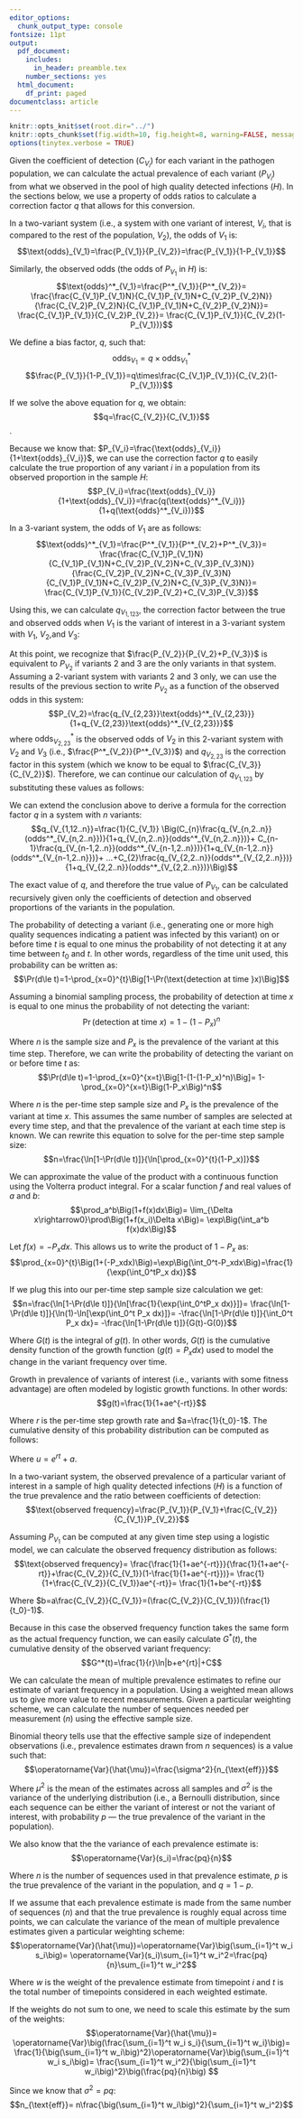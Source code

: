 ```yaml
---
editor_options:
  chunk_output_type: console
fontsize: 11pt
output:
  pdf_document:
    includes:
      in_header: preamble.tex
    number_sections: yes
  html_document:
    df_print: paged
documentclass: article
---
```


```r
knitr::opts_knit$set(root.dir="../")
knitr::opts_chunk$set(fig.width=10, fig.height=8, warning=FALSE, message=FALSE,cache=FALSE)
options(tinytex.verbose = TRUE)
```

\pagestyle{fancy}
\fancyhead{}
\renewcommand{\headrulewidth}{0pt}
\fancyfoot{}
\fancyfoot[R]{\thepage}

\begin{Large}
\textbf{Appendix}\vspace{4px}
\vspace{10px}
\end{Large}

\appendix

\section{Calculating variant prevalences from an observed sample}

Given the coefficient of detection ($C_{V_i}$) for each variant in the pathogen population, we can calculate the actual prevalence of each variant ($P_{V_i}$) from what we observed in the pool of high quality detected infections ($H$). In the sections below, we use a property of odds ratios to calculate a correction factor $q$ that allows for this conversion.

\subsection{Correction factor in a 2-variant system}

In a two-variant system (i.e., a system with one variant of interest, $V_i$, that is compared to the rest of the population, $V_2$), the odds of $V_1$ is:
$$\text{odds}_{V_1}=\frac{P_{V_1}}{P_{V_2}}=\frac{P_{V_1}}{1-P_{V_1}}$$

Similarly, the observed odds (the odds of $P_{V_1}$ in $H$) is:
$$\text{odds}^*_{V_1}=\frac{P^*_{V_1}}{P^*_{V_2}}=
\frac{\frac{C_{V_1}P_{V_1}N}{C_{V_1}P_{V_1}N+C_{V_2}P_{V_2}N}}
{\frac{C_{V_2}P_{V_2}N}{C_{V_1}P_{V_1}N+C_{V_2}P_{V_2}N}}=
\frac{C_{V_1}P_{V_1}}{C_{V_2}P_{V_2}}=
\frac{C_{V_1}P_{V_1}}{C_{V_2}(1-P_{V_1})}$$

We define a bias factor, $q$, such that:
$$\text{odds}_{V_1}=q\times\text{odds}^*_{V_1}$$
$$\frac{P_{V_1}}{1-P_{V_1}}=q\times\frac{C_{V_1}P_{V_1}}{C_{V_2}(1-P_{V_1})}$$

If we solve the above equation for $q$, we obtain: 
$$q=\frac{C_{V_2}}{C_{V_1}}$$.

Because we know that: $P_{V_i}=\frac{\text{odds}_{V_i}}{1+\text{odds}_{V_i}}$, we can use the correction factor $q$ to easily calculate the true proportion of any variant $i$ in a population from its observed proportion in the sample $H$:
$$P_{V_i}=\frac{\text{odds}_{V_i}}{1+\text{odds}_{V_i}}=\frac{q(\text{odds}^*_{V_i})}{1+q(\text{odds}^*_{V_i})}$$


\subsection{Correction factor in a 3-variant system}

In a 3-variant system, the odds of $V_1$ are as follows:
$$\text{odds}^*_{V_1}=\frac{P^*_{V_1}}{P^*_{V_2}+P^*_{V_3}}=
\frac{\frac{C_{V_1}P_{V_1}N}{C_{V_1}P_{V_1}N+C_{V_2}P_{V_2}N+C_{V_3}P_{V_3}N}}
{\frac{C_{V_2}P_{V_2}N+C_{V_3}P_{V_3}N}{C_{V_1}P_{V_1}N+C_{V_2}P_{V_2}N+C_{V_3}P_{V_3}N}}=
\frac{C_{V_1}P_{V_1}}{C_{V_2}P_{V_2}+C_{V_3}P_{V_3}}$$

Using this, we can calculate $q_{V_{1,123}}$, the correction factor between the true and observed odds when $V_1$ is the variant of interest in a 3-variant system with $V_1$, $V_2$,and $V_3$:

\begin{align*}
  \frac{P_{V_1}}{1-P_{V_1}}
  &=q\times\frac{C_{V_1}P_{V_1}}{C_{V_2}P_{V_2}+C_{V_3}P_{V_3}}=
  q\times\frac{C_{V_1}P_{V_1}}{(C_{V_2}P_{V_2}+C_{V_3}P_{V_3})(\frac{1-P_{V_1}}{1-P_{V_1}})}\\[10pt]
  &=q\Big(\frac{P_{V_1}}{1-P_{V_1}}\Big)
  \frac{C_{V_1}}{\frac{C_{V_2}P_{V_2}}{1-P_{V_1}}+\frac{C_{V_3}P_{V_3}}{1-P_{V_1}}}\\[10pt]
  &=q\Big(\frac{P_{V_1}}{1-P_{V_1}}\Big)
  \frac{C_{V_1}}{\frac{C_{V_2}P_{V_2}}{P_{V_2}+P{V_3}}+\frac{C_{V_3}P_{V_3}}{P_{V_2}+P{V_3}}}\\[10pt]
  &=q\Big(\frac{P_{V_1}}{1-P_{V_1}}\Big)
  \frac{C_{V_1}}{C_{V_2}\Big(\frac{P_{V_2}}{P_{V_2}+P{V_3}}\Big)+
  C_{V_3}\Big(\frac{P_{V_3}}{P_{V_2}+P{V_3}}\Big)}
\end{align*}

At this point, we recognize that $\frac{P_{V_2}}{P_{V_2}+P_{V_3}}$ is equivalent to $P_{V_2}$ if variants 2 and 3 are the only variants in that system. Assuming a 2-variant system with variants 2 and 3 only, we can use the results of the previous section to write $P_{V_2}$ as a function of the observed odds in this system:
$$P_{V_2}=\frac{q_{V_{2,23}}\text{odds}^*_{V_{2,23}}}{1+q_{V_{2,23}}\text{odds}^*_{V_{2,23}}}$$
where $\text{odds}^*_{V_{2,23}}$ is the observed odds of $V_2$ in this 2-variant system with $V_2$ and $V_3$ (i.e., $\frac{P^*_{V_2}}{P^*_{V_3}}$) and $q_{V_{2,23}}$ is the correction factor in this system (which we know to be equal to $\frac{C_{V_3}}{C_{V_2}}$). Therefore, we can continue our calculation of $q_{V_{1,123}}$ by substituting these values as follows:

\begin{align*}
  \frac{P_{V_1}}{1-P_{V_1}}
  &=q\Big(\frac{P_{V_1}}{1-P_{V_1}}\Big)
  \frac{C_{V_1}}
  {C_{V_2}\frac{q_{V_{2,23}}\text{odds}^*_{V_{2,23}}}{1+q_{V_{2,23}}\text{odds}^*_{V_{2,23}}}+
  C_{V_3}\frac{q_{V_{3,23}}\text{odds}^*_{V_{3,23}}}{1+q_{V_{3,23}}\text{odds}^*_{V_{3,23}}}}\\[10pt]
  q&=\frac{1}{C_{V_1}}
  \Big(C_{V_2}\frac{q_{V_{2,23}}\text{odds}^*_{V_{2,23}}}{1+q_{V_{2,23}}\text{odds}^*_{V_{2,23}}}+
  C_{V_3}\frac{q_{V_{3,23}}\text{odds}^*_{V_{3,23}}}{1+q_{V_{3,23}}\text{odds}^*_{V_{3,23}}}\Big)
\end{align*}


\subsection{Correction factor in an n-variant system}

We can extend the conclusion above to derive a formula for the correction factor $q$ in a system with $n$ variants:
$$q_{V_{1,12..n}}=\frac{1}{C_{V_1}}
\Big(C_{n}\frac{q_{V_{n,2..n}}(odds^*_{V_{n,2..n}})}{1+q_{V_{n,2..n}}(odds^*_{V_{n,2..n}})}+
C_{n-1}\frac{q_{V_{n-1,2..n}}(odds^*_{V_{n-1,2..n}})}{1+q_{V_{n-1,2..n}}(odds^*_{V_{n-1,2..n}})}+
...+C_{2}\frac{q_{V_{2,2..n}}(odds^*_{V_{2,2..n}})}{1+q_{V_{2,2..n}}(odds^*_{V_{2,2..n}})}\Big)$$

The exact value of $q$, and therefore the true value of $P_{V_1}$, can be calculated recursively given only the coefficients of detection and observed proportions of the variants in the population.

\section{Sample size calculations with continuous surveillance}

\subsection{Sample size calculation for varaint detection on or before time $t$}

The probability of detecting a variant (i.e., generating one or more high quality sequences indicating a patient was infected by this variant) on or before time $t$ is equal to one minus the probability of not detecting it at any time between $t_0$ and $t$. In other words, regardless of the time unit used, this probability can be written as:
$$\Pr(d\le t)=1-\prod_{x=0}^{t}\Big[1-\Pr(\text{detection at time }x)\Big]$$

Assuming a binomial sampling process, the probability of detection at time $x$ is equal to one minus the probability of not detecting the variant:
$$\Pr(\text{detection at time }x)=1-(1-P_x)^n$$

Where $n$ is the sample size and $P_x$ is the prevalence of the variant at this time step. Therefore, we can write the probability of detecting the variant on or before time $t$ as:
$$\Pr(d\le t)=1-\prod_{x=0}^{x=t}\Big[1-(1-(1-P_x)^n)\Big]=
1-\prod_{x=0}^{x=t}\Big(1-P_x\Big)^n$$

Where $n$ is the per-time step sample size and $P_x$ is the prevalence of the variant at time $x$. This assumes the same number of samples are selected at every time step, and that the prevalence of the variant at each time step is known. We can rewrite this equation to solve for the per-time step sample size:
$$n=\frac{\ln[1-\Pr(d\le t)]}{\ln[\prod_{x=0}^{t}(1-P_x)]}$$

We can approximate the value of the product with a continuous function using the Volterra product integral. For a scalar function $f$ and real values of $a$ and $b$:
$$\prod_a^b\Big(1+f(x)dx\Big)=
\lim_{\Delta x\rightarrow0}\prod\Big(1+f(x_i)\Delta x\Big)=
\exp\Big(\int_a^b f(x)dx\Big)$$

Let $f(x)=-P_xdx$. This allows us to write the product of $1-P_x$ as:
$$\prod_{x=0}^{t}\Big(1+(-P_xdx)\Big)=\exp\Big(\int_0^t-P_xdx\Big)=\frac{1}{\exp(\int_0^tP_x dx)}$$

If we plug this into our per-time step sample size calculation we get:
$$n=\frac{\ln[1-\Pr(d\le t)]}{\ln[\frac{1}{\exp(\int_0^tP_x dx)}]}=
\frac{\ln[1-\Pr(d\le t)]}{\ln(1)-\ln[\exp(\int_0^t P_x dx)]}=
-\frac{\ln[1-\Pr(d\le t)]}{\int_0^t P_x dx}=
-\frac{\ln[1-\Pr(d\le t)]}{G(t)-G(0)}$$

Where $G(t)$ is the integral of $g(t)$. In other words, $G(t)$ is the cumulative density function of the growth function ($g(t)=P_x dx$) used to model the change in the variant frequency over time.

\subsection{Logistic growth of variant frequency}

Growth in prevalence of variants of interest (i.e., variants with some fitness advantage) are often modeled by logistic growth functions. In other words:
$$g(t)=\frac{1}{1+ae^{-rt}}$$

Where $r$ is the per-time step growth rate and $a=\frac{1}{t_0}-1$. The cumulative density of this probability distribution can be computed as follows:

\begin{align*}
  G(t)=\int\frac{1}{1+ae^{-rt}}dt
  &=\int\Big(\frac{e^{rt}}{e^{rt}}\Big)\frac{1}{1+ae^{-rt}}dt
  =\int\frac{e^{rt}}{e^{rt}+a}dt\\[10pt]
  &=\int\frac{1}{u}\frac{du}{r}
  =\frac{1}{r}\int\frac{1}{u}du
  =\frac{1}{r}\ln|u|\\[10pt]
  &=\frac{1}{r}\ln|a+e^{rt}|+C
\end{align*}

Where $u=e^{rt}+a$.

\subsection{Logistic growth of variant frequency with biased detection}

In a two-variant system, the observed prevalence of a particular variant of interest in a sample of high quality detected infections ($H$) is a function of the true prevalence and the ratio between coefficients of detection:
$$\text{observed frequency}=\frac{P_{V_1}}{P_{V_1}+\frac{C_{V_2}}{C_{V_1}}P_{V_2}}$$

Assuming $P_{V_1}$ can be computed at any given time step using a logistic model, we can calculate the observed frequency distribution as follows:
$$\text{observed frequency}=
\frac{\frac{1}{1+ae^{-rt}}}{\frac{1}{1+ae^{-rt}}+\frac{C_{V_2}}{C_{V_1}}(1-\frac{1}{1+ae^{-rt}})}=
\frac{1}{1+\frac{C_{V_2}}{C_{V_1}}ae^{-rt}}=
\frac{1}{1+be^{-rt}}$$

Where $b=a\frac{C_{V_2}}{C_{V_1}}=(\frac{C_{V_2}}{C_{V_1}})(\frac{1}{t_0}-1)$.

Because in this case the observed frequency function takes the same form as the actual frequency function, we can easily calculate $G^*(t)$, the cumulative density of the observed variant frequency:
$$G^*(t)=\frac{1}{r}\ln|b+e^{rt}|+C$$

\subsection{Sample size calculation for determining variant prevalence from $t$ measurements}

We can calculate the mean of multiple prevalence estimates to refine our estimate of variant frequency in a population. Using a weighted mean allows us to give more value to recent measurements. Given a particular weighting scheme, we can calculate the number of sequences needed per measurement ($n$) using the effective sample size.

Binomial theory tells use that the effective sample size of independent observations (i.e., prevalence estimates drawn from $n$ sequences) is a value such that:
$$\operatorname{Var}(\hat{\mu})=\frac{\sigma^2}{n_{\text{eff}}}$$

Where $\mu^2$ is the mean of the estimates across all samples and $\sigma^2$ is the variance of the underlying distribution (i.e., a Bernoulli distribution, since each sequence can be either the variant of interest or not the variant of interest, with probability $p$ --- the true prevalence of the variant in the population).

We also know that the the variance of each prevalence estimate is:
$$\operatorname{Var}(s_i)=\frac{pq}{n}$$

Where $n$ is the number of sequences used in that prevalence estimate, $p$ is the true prevalence of the variant in the population, and $q=1-p$.

If we assume that each prevalence estimate is made from the same number of sequences ($n$) and that the true prevalence is roughly equal across time points, we can calculate the variance of the mean of multiple prevalence estimates given a particular weighting scheme:
$$\operatorname{Var}(\hat{\mu})=\operatorname{Var}\big(\sum_{i=1}^t w_i s_i\big)=
\operatorname{Var}(s_i)\sum_{i=1}^t w_i^2=\frac{pq}{n}\sum_{i=1}^t w_i^2$$

Where $w$ is the weight of the prevalence estimate from timepoint $i$ and $t$ is the total number of timepoints considered in each weighted estimate.

If the weights do not sum to one, we need to scale this estimate by the sum of the weights:
$$\operatorname{Var}(\hat{\mu})=
\operatorname{Var}\big(\frac{\sum_{i=1}^t w_i s_i}{\sum_{i=1}^t w_i}\big)=
\frac{1}{\big(\sum_{i=1}^t w_i\big)^2}\operatorname{Var}\big(\sum_{i=1}^t w_i s_i\big)=
\frac{\sum_{i=1}^t w_i^2}{\big(\sum_{i=1}^t w_i\big)^2}\big(\frac{pq}{n}\big)
$$

Since we know that $\sigma^2=pq$:
$$n_{\text{eff}}=
n\frac{\big(\sum_{i=1}^t w_i\big)^2}{\sum_{i=1}^t w_i^2}$$
